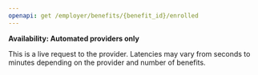 ```yaml
---
openapi: get /employer/benefits/{benefit_id}/enrolled
---
```

**Availability: Automated providers only**

This is a live request to the provider. Latencies may vary from seconds to minutes depending on the provider and number of benefits.